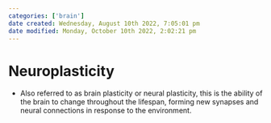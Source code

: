 ```yaml
---
categories: ['brain']
date created: Wednesday, August 10th 2022, 7:05:01 pm
date modified: Monday, October 10th 2022, 2:02:21 pm
---
```


# Neuroplasticity
- Also referred to as brain plasticity or neural plasticity, this is the ability of the brain to change throughout the lifespan, forming new synapses and neural connections in response to the environment.



